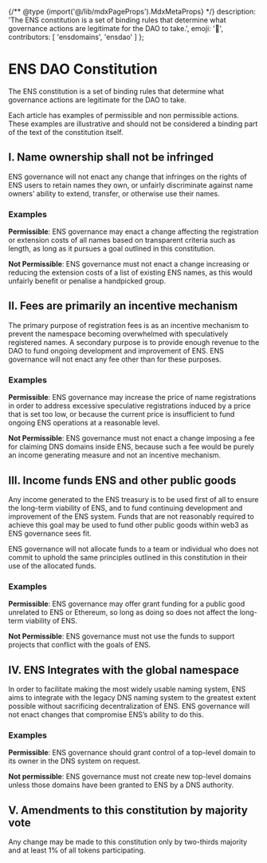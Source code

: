 {/** @type {import('@/lib/mdxPageProps').MdxMetaProps} */}
    description: 'The ENS constitution is a set of binding rules that determine what governance actions are legitimate for the DAO to take.',
    emoji: '📜',
    contributors: [
        'ensdomains',
        'ensdao'
    ]
};

# ENS DAO Constitution

The ENS constitution is a set of binding rules that determine what governance actions are legitimate for the DAO to take.

Each article has examples of permissible and non permissible actions. These examples are illustrative and should not be considered a binding part of the text of the constitution itself.

## I. Name ownership shall not be infringed

ENS governance will not enact any change that infringes on the rights of ENS users to retain names they own, or unfairly discriminate against name owners’ ability to extend, transfer, or otherwise use their names.

### **Examples**

**Permissible**: ENS governance may enact a change affecting the registration or extension costs of all names based on transparent criteria such as length, as long as it pursues a goal outlined in this constitution.

**Not Permissible**: ENS governance must not enact a change increasing or reducing the extension costs of a list of existing ENS names, as this would unfairly benefit or penalise a handpicked group.

## II. Fees are primarily an incentive mechanism

The primary purpose of registration fees is as an incentive mechanism to prevent the namespace becoming overwhelmed with speculatively registered names. A secondary purpose is to provide enough revenue to the DAO to fund ongoing development and improvement of ENS. ENS governance will not enact any fee other than for these purposes.

### **Examples**

**Permissible**: ENS governance may increase the price of name registrations in order to address excessive speculative registrations induced by a price that is set too low, or because the current price is insufficient to fund ongoing ENS operations at a reasonable level.

**Not Permissible**: ENS governance must not enact a change imposing a fee for claiming DNS domains inside ENS, because such a fee would be purely an income generating measure and not an incentive mechanism.

## III. Income funds ENS and other public goods

Any income generated to the ENS treasury is to be used first of all to ensure the long-term viability of ENS, and to fund continuing development and improvement of the ENS system. Funds that are not reasonably required to achieve this goal may be used to fund other public goods within web3 as ENS governance sees fit.

ENS governance will not allocate funds to a team or individual who does not commit to uphold the same principles outlined in this constitution in their use of the allocated funds.

### **Examples**

**Permissible**: ENS governance may offer grant funding for a public good unrelated to ENS or Ethereum, so long as doing so does not affect the long-term viability of ENS.

**Not Permissible**: ENS governance must not use the funds to support projects that conflict with the goals of ENS.

## IV. ENS Integrates with the global namespace

In order to facilitate making the most widely usable naming system, ENS aims to integrate with the legacy DNS naming system to the greatest extent possible without sacrificing decentralization of ENS. ENS governance will not enact changes that compromise ENS’s ability to do this.

### **Examples**

**Permissible**: ENS governance should grant control of a top-level domain to its owner in the DNS system on request.

**Not permissible**: ENS governance must not create new top-level domains unless those domains have been granted to ENS by a DNS authority.

## V. Amendments to this constitution by majority vote

Any change may be made to this constitution only by two-thirds majority and at least 1% of all tokens participating.